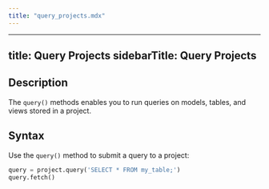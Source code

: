 ```yaml
---
title: "query_projects.mdx"
---
```


---
title: Query Projects
sidebarTitle: Query Projects
---

## Description

The `query()` methods enables you to run queries on models, tables, and views stored in a project.

## Syntax

Use the `query()` method to submit a query to a project:

```python
query = project.query('SELECT * FROM my_table;')
query.fetch()
```
